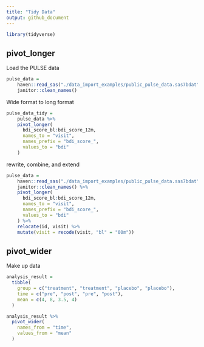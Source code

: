 ```yaml
---
title: "Tidy Data"
output: github_document
---
```


```r
library(tidyverse)
```

## pivot_longer

Load the PULSE data

```r
pulse_data =
    haven::read_sas("./data_import_examples/public_pulse_data.sas7bdat") %>% 
    janitor::clean_names()
```

Wide format to long format

```r
pulse_data_tidy = 
    pulse_data %>% 
    pivot_longer(
      bdi_score_bl:bdi_score_12m,
      names_to = "visit",
      names_prefix = "bdi_score_",
      values_to = "bdi"
    )
```

rewrite, combine, and extend
```r
pulse_data =
    haven::read_sas("./data_import_examples/public_pulse_data.sas7bdat") %>% 
    janitor::clean_names() %>% 
    pivot_longer(
      bdi_score_bl:bdi_score_12m,
      names_to = "visit",
      names_prefix = "bdi_score_",
      values_to = "bdi"
    ) %>%
    relocate(id, visit) %>% 
    mutate(visit = recode(visit, "bl" = "00m"))
```

## pivot_wider

Make up data

```r
analysis_result = 
  tibble(
    group = c("treatment", "treatment", "placebo", "placebo"),
    time = c("pre", "post", "pre", "post"),
    mean = c(4, 8, 3.5, 4)
  )
```

```r
analysis_result %>% 
  pivot_wider(
    names_from = "time",
    values_from = "mean"
  )
```





























